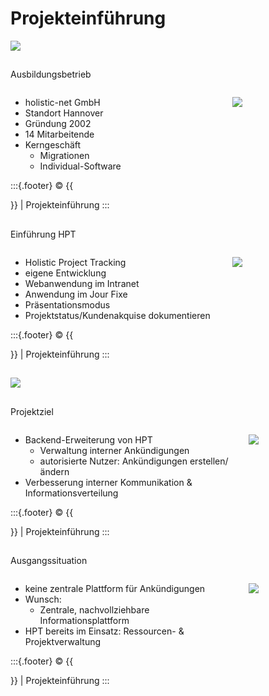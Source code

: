 # Projekteinführung
:::{.center}
![](./images/title-svgs/einfuehrung.svg)
:::

##
:::{.subheader}
Ausbildungsbetrieb
:::

:::: {.columns}
:::{.column width="40%"}
- holistic-net GmbH
- Standort Hannover
- Gründung 2002
- 14 Mitarbeitende
- Kerngeschäft
  - Migrationen
  - Individual-Software
:::

:::{.column .r-stretch .center}
![](./images/title-svgs/meetTheTeam.svg)
:::
::::

:::{.footer}
© {{<meta name>}} | Projekteinführung
:::

## {auto-animate=true}
:::{.subheader}
Einführung HPT
:::

:::: {.columns}
:::{.column width="40%"}
- Holistic Project Tracking
- eigene Entwicklung
- Webanwendung im Intranet
- Anwendung im Jour Fixe
- Präsentationsmodus
- Projektstatus/Kundenakquise dokumentieren
:::

:::{.column .r-stretch .center}
![](./images/hpt-fe/HPT_Main.png)
:::
::::

:::{.footer}
© {{<meta name>}} | Projekteinführung
:::

## {.center auto-animate=true}
![](./images/hpt-fe/HPT_Main.png)


##
:::{.subheader}
Projektziel
:::

:::: {.columns}
:::{.column width="50%"}
- Backend-Erweiterung von HPT
  - Verwaltung interner Ankündigungen
  - autorisierte Nutzer: Ankündigungen erstellen/ändern
- Verbesserung interner Kommunikation & Informationsverteilung
:::

:::{.column .r-stretch .center .secure-layout}
![](./images/title-svgs/ziel.svg)
:::
::::

:::{.footer}
© {{<meta name>}} | Projekteinführung
:::

## {auto-animate=true}
:::{.subheader}
Ausgangssituation
:::

:::: {.columns}
:::{.column width="50%"}
- keine zentrale Plattform für Ankündigungen
- Wunsch: 
  - Zentrale, nachvollziehbare Informationsplattform
- HPT bereits im Einsatz: Ressourcen- & Projektverwaltung
:::

:::{.column .r-stretch .center}
![](./images/title-svgs/ausgangssituation.svg)
:::
::::

:::{.footer}
© {{<meta name>}} | Projekteinführung
:::